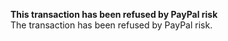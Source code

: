   
<Card title="201051" href="/development-resources/errors/codes/201051">  

 **This transaction has been refused by PayPal risk**  
 The transaction has been refused by PayPal risk.  

</Card>